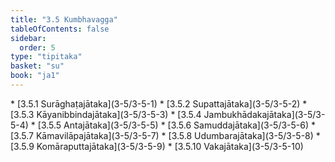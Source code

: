 ```yaml
---
title: "3.5 Kumbhavagga"
tableOfContents: false
sidebar:
  order: 5
type: "tipitaka"
basket: "su"
book: "ja1"
---
```



<DynamicBreadcrumb />



<TableOfContents book="ja1" section="3.5">
* [3.5.1 Surāghaṭajātaka](3-5/3-5-1)
* [3.5.2 Supattajātaka](3-5/3-5-2)
* [3.5.3 Kāyanibbindajātaka](3-5/3-5-3)
* [3.5.4 Jambukhādakajātaka](3-5/3-5-4)
* [3.5.5 Antajātaka](3-5/3-5-5)
* [3.5.6 Samuddajātaka](3-5/3-5-6)
* [3.5.7 Kāmavilāpajātaka](3-5/3-5-7)
* [3.5.8 Udumbarajātaka](3-5/3-5-8)
* [3.5.9 Komāraputtajātaka](3-5/3-5-9)
* [3.5.10 Vakajātaka](3-5/3-5-10)
</TableOfContents>
